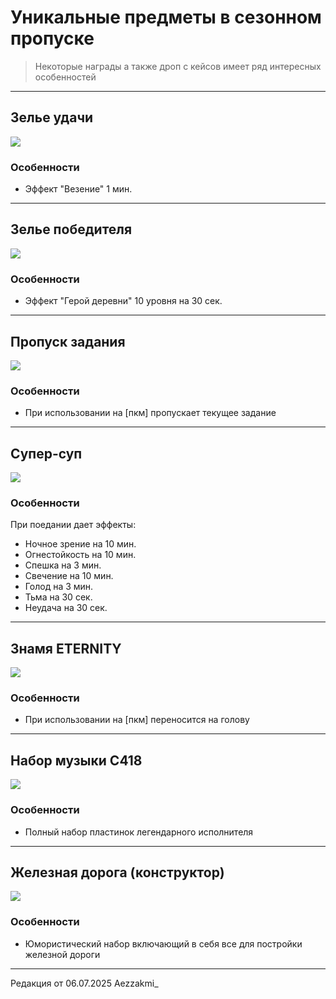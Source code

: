 # Уникальные предметы в сезонном пропуске 
> Некоторые награды а также дроп с кейсов имеет ряд интересных особенностей

--------
## Зелье удачи

<img src="https://raw.githubusercontent.com/mc-eternity/web-wikipages/refs/heads/master/assets/potionluck.webp" />

### Особенности
- Эффект "Везение" 1 мин.

--------
## Зелье победителя

<img src="https://raw.githubusercontent.com/mc-eternity/web-wikipages/refs/heads/master/assets/potionwinner.webp" />

### Особенности
- Эффект "Герой деревни" 10 уровня на 30 сек.

--------
## Пропуск задания

<img src="https://raw.githubusercontent.com/mc-eternity/web-wikipages/refs/heads/master/assets/skip.webp" />

### Особенности
- При использовании на [пкм] пропускает текущее задание

--------
## Супер-суп

<img src="https://raw.githubusercontent.com/mc-eternity/web-wikipages/refs/heads/master/assets/soup.webp" />

### Особенности
При поедании дает эффекты: 
- Ночное зрение на 10 мин.
- Огнестойкость на 10 мин.
- Спешка на 3 мин.
- Свечение на 10 мин.
- Голод на 3 мин.
- Тьма на 30 сек.
- Неудача на 30 сек.

--------
## Знамя ETERNITY

<img src="https://raw.githubusercontent.com/mc-eternity/web-wikipages/refs/heads/master/assets/ettyflags.webp" />

### Особенности
- При использовании на [пкм] переносится на голову

--------
## Набор музыки C418

<img src="https://raw.githubusercontent.com/mc-eternity/web-wikipages/refs/heads/master/assets/%D1%81418.webp" />

### Особенности
- Полный набор пластинок легендарного исполнителя

--------
## Железная дорога (конструктор)

<img src="https://raw.githubusercontent.com/mc-eternity/web-wikipages/refs/heads/master/assets/raintrail.webp" />

### Особенности
- Юмористический набор включающий в себя все для постройки железной дороги

--------

<Badge bgColor="#ffad47" textColor="#000000">Редакция от 06.07.2025</Badge> <Badge bgColor="#88bfbd" textColor="#000000">Aezzakmi_</Badge>
